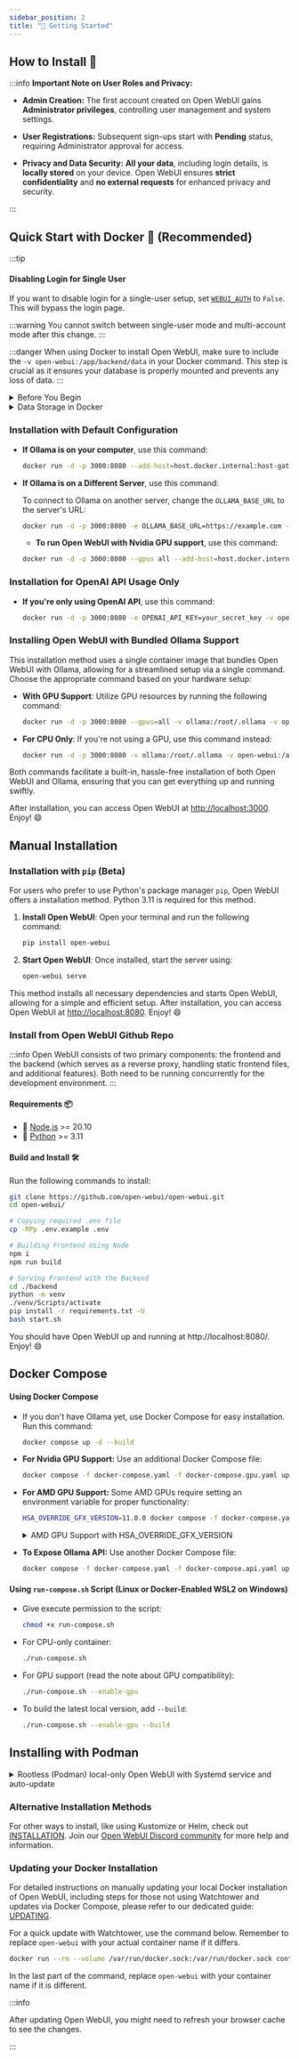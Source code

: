 ```yaml
---
sidebar_position: 2
title: "🚀 Getting Started"
---
```



<TopBanners />

## How to Install 🚀

:::info **Important Note on User Roles and Privacy:**

- **Admin Creation:** The first account created on Open WebUI gains **Administrator privileges**, controlling user management and system settings.

- **User Registrations:** Subsequent sign-ups start with **Pending** status, requiring Administrator approval for access.

- **Privacy and Data Security:** **All your data**, including login details, is **locally stored** on your device. Open WebUI ensures **strict confidentiality** and **no external requests** for enhanced privacy and security.

:::

## Quick Start with Docker 🐳 (Recommended)

:::tip

#### Disabling Login for Single User

If you want to disable login for a single-user setup, set [`WEBUI_AUTH`](/getting-started/env-configuration) to `False`. This will bypass the login page.

:::warning
You cannot switch between single-user mode and multi-account mode after this change.
:::

:::danger
When using Docker to install Open WebUI, make sure to include the `-v open-webui:/app/backend/data` in your Docker command. This step is crucial as it ensures your database is properly mounted and prevents any loss of data.
:::

<details>
<summary>Before You Begin</summary>
#### Installing Docker

#### For Windows and Mac Users:

- Download Docker Desktop from [Docker's official website](https://www.docker.com/products/docker-desktop).
- Follow the installation instructions provided on the website. After installation, open Docker Desktop to ensure it's running properly.

#### For Ubuntu Users:

1. **Open your terminal.**

2. **Set up Docker's apt repository:**

   - Update your package index:
     ```bash
     sudo apt-get update
     ```
   - Install packages to allow apt to use a repository over HTTPS:
     ```bash
     sudo apt-get install ca-certificates curl
     ```
   - Create a directory for the Docker apt keyring:
     ```bash
     sudo install -m 0755 -d /etc/apt/keyrings
     ```
   - Add Docker's official GPG key:
     ```bash
     sudo curl -fsSL https://download.docker.com/linux/ubuntu/gpg -o /etc/apt/keyrings/docker.asc
     sudo chmod a+r /etc/apt/keyrings/docker.asc
     ```
   - Add the Docker repository to Apt sources:
     ```bash
     echo \
       "deb [arch=$(dpkg --print-architecture) signed-by=/etc/apt/keyrings/docker.asc] https://download.docker.com/linux/ubuntu \
       $(. /etc/os-release && echo "$VERSION_CODENAME") stable" | \
       sudo tee /etc/apt/sources.list.d/docker.list > /dev/null
     ```
     Note: If you're using an Ubuntu derivative distro, such as Linux Mint, you might need to use `UBUNTU_CODENAME` instead of `VERSION_CODENAME`.

3. **Install Docker Engine:**

   - Update your package index again:
     ```bash
     sudo apt-get update
     ```
   - Install Docker Engine, CLI, and containerd:
     ```bash
     sudo apt-get install docker-ce docker-ce-cli containerd.io docker-compose-plugin
     ```

4. **Verify the Docker installation:**
   - Use the following command to run a test image:
     ```bash
     sudo docker run hello-world
     ```
     This command downloads a test image and runs it in a container. If successful, it prints an informational message confirming that Docker is installed and working correctly.

#### Other Linux Distributions:

- For other Linux distributions, please refer to the [official Docker documentation](https://docs.docker.com/engine/install/) for installation instructions specific to your distro.

#### Ensure You Have the Latest Version of Ollama:

- Download the latest version from [https://ollama.com/](https://ollama.com/).

#### Verify Ollama Installation:

- After installing Ollama, verify its functionality by accessing [http://127.0.0.1:11434/](http://127.0.0.1:11434/) in your web browser. Note that the port number might be different based on your installation.

</details>

<details> 
<summary>Data Storage in Docker</summary>

This tutorial uses [Docker named volumes](https://docs.docker.com/storage/volumes/) to guarantee the **persistance of your data**. This might make it difficult to know exactly where your data is stored in your machine if this is your first time using Docker. Alternatively, you can replace the volume name with a absolute path on your host machine to link your container data to a folder in your computer using a [bind mount](https://docs.docker.com/storage/bind-mounts/).

**Example**: change `-v open-webui:/app/backend/data` to `-v /path/to/folder:/app/backend/data`

Ensure you have the proper access rights to the folder on your host machine.

Visit the [Docker documentation](https://docs.docker.com/storage/) to understand more about volumes and bind mounts.
</details>

### Installation with Default Configuration

- **If Ollama is on your computer**, use this command:

  ```bash
  docker run -d -p 3000:8080 --add-host=host.docker.internal:host-gateway -v open-webui:/app/backend/data --name open-webui --restart always ghcr.io/open-webui/open-webui:main
  ```

- **If Ollama is on a Different Server**, use this command:

  To connect to Ollama on another server, change the `OLLAMA_BASE_URL` to the server's URL:

  ```bash
  docker run -d -p 3000:8080 -e OLLAMA_BASE_URL=https://example.com -v open-webui:/app/backend/data --name open-webui --restart always ghcr.io/open-webui/open-webui:main
  ```

  - **To run Open WebUI with Nvidia GPU support**, use this command:

  ```bash
  docker run -d -p 3000:8080 --gpus all --add-host=host.docker.internal:host-gateway -v open-webui:/app/backend/data --name open-webui --restart always ghcr.io/open-webui/open-webui:cuda
  ```

### Installation for OpenAI API Usage Only

- **If you're only using OpenAI API**, use this command:

  ```bash
  docker run -d -p 3000:8080 -e OPENAI_API_KEY=your_secret_key -v open-webui:/app/backend/data --name open-webui --restart always ghcr.io/open-webui/open-webui:main
  ```

### Installing Open WebUI with Bundled Ollama Support

This installation method uses a single container image that bundles Open WebUI with Ollama, allowing for a streamlined setup via a single command. Choose the appropriate command based on your hardware setup:

- **With GPU Support**:
  Utilize GPU resources by running the following command:

  ```bash
  docker run -d -p 3000:8080 --gpus=all -v ollama:/root/.ollama -v open-webui:/app/backend/data --name open-webui --restart always ghcr.io/open-webui/open-webui:ollama
  ```

- **For CPU Only**:
  If you're not using a GPU, use this command instead:

  ```bash
  docker run -d -p 3000:8080 -v ollama:/root/.ollama -v open-webui:/app/backend/data --name open-webui --restart always ghcr.io/open-webui/open-webui:ollama
  ```

Both commands facilitate a built-in, hassle-free installation of both Open WebUI and Ollama, ensuring that you can get everything up and running swiftly.

After installation, you can access Open WebUI at [http://localhost:3000](http://localhost:3000). Enjoy! 😄

## Manual Installation

### Installation with `pip` (Beta)

For users who prefer to use Python's package manager `pip`, Open WebUI offers a installation method. Python 3.11 is required for this method.

1. **Install Open WebUI**:
   Open your terminal and run the following command:

   ```bash
   pip install open-webui
   ```

2. **Start Open WebUI**:
   Once installed, start the server using:

   ```bash
   open-webui serve
   ```

This method installs all necessary dependencies and starts Open WebUI, allowing for a simple and efficient setup. After installation, you can access Open WebUI at [http://localhost:8080](http://localhost:8080). Enjoy! 😄

### Install from Open WebUI Github Repo

:::info
Open WebUI consists of two primary components: the frontend and the backend (which serves as a reverse proxy, handling static frontend files, and additional features). Both need to be running concurrently for the development environment.
:::

#### Requirements 📦

- 🐰 [Node.js](https://nodejs.org/en) >= 20.10
- 🐍 [Python](https://python.org) >= 3.11

#### Build and Install 🛠️

Run the following commands to install:

```sh
git clone https://github.com/open-webui/open-webui.git
cd open-webui/

# Copying required .env file
cp -RPp .env.example .env

# Building Frontend Using Node
npm i
npm run build

# Serving Frontend with the Backend
cd ./backend
python -m venv
./venv/Scripts/activate
pip install -r requirements.txt -U
bash start.sh
```

You should have Open WebUI up and running at http://localhost:8080/. Enjoy! 😄

## Docker Compose

#### Using Docker Compose

- If you don't have Ollama yet, use Docker Compose for easy installation. Run this command:

  ```bash
  docker compose up -d --build
  ```

- **For Nvidia GPU Support:** Use an additional Docker Compose file:

  ```bash
  docker compose -f docker-compose.yaml -f docker-compose.gpu.yaml up -d --build
  ```

- **For AMD GPU Support:** Some AMD GPUs require setting an environment variable for proper functionality:

  ```bash
  HSA_OVERRIDE_GFX_VERSION=11.0.0 docker compose -f docker-compose.yaml -f docker-compose.amdgpu.yaml up -d --build
  ```

  <details>
  <summary>AMD GPU Support with HSA_OVERRIDE_GFX_VERSION</summary>

  For AMD GPU users encountering compatibility issues, setting the `HSA_OVERRIDE_GFX_VERSION` environment variable is crucial. This variable instructs the ROCm platform to emulate a specific GPU architecture, ensuring compatibility with various AMD GPUs not officially supported. Depending on your GPU model, adjust the `HSA_OVERRIDE_GFX_VERSION` as follows:

  - **For RDNA1 & RDNA2 GPUs** (e.g., RX 6700, RX 680M): Use `HSA_OVERRIDE_GFX_VERSION=10.3.0`.
  - **For RDNA3 GPUs**: Set `HSA_OVERRIDE_GFX_VERSION=11.0.0`.
  - **For older GCN (Graphics Core Next) GPUs**: The version to use varies. GCN 4th gen and earlier might require different settings, such as `ROC_ENABLE_PRE_VEGA=1` for GCN4, or `HSA_OVERRIDE_GFX_VERSION=9.0.0` for Vega (GCN5.0) emulation.

  Ensure to replace `<version>` with the appropriate version number based on your GPU model and the guidelines above. For a detailed list of compatible versions and more in-depth instructions, refer to the [ROCm documentation](https://rocm.docs.amd.com) and the [openSUSE Wiki on AMD GPGPU](https://en.opensuse.org/SDB:AMD_GPGPU).

  Example command for RDNA1 & RDNA2 GPUs:

  ```bash
  HSA_OVERRIDE_GFX_VERSION=10.3.0 docker compose -f docker-compose.yaml -f docker-compose.amdgpu.yaml up -d --build
  ```

  </details>

- **To Expose Ollama API:** Use another Docker Compose file:

  ```bash
  docker compose -f docker-compose.yaml -f docker-compose.api.yaml up -d --build
  ```

#### Using `run-compose.sh` Script (Linux or Docker-Enabled WSL2 on Windows)

- Give execute permission to the script:

  ```bash
  chmod +x run-compose.sh
  ```

- For CPU-only container:

  ```bash
  ./run-compose.sh
  ```

- For GPU support (read the note about GPU compatibility):

  ```bash
  ./run-compose.sh --enable-gpu
  ```

- To build the latest local version, add `--build`:

  ```bash
  ./run-compose.sh --enable-gpu --build
  ```

## Installing with Podman

<details>
<summary>Rootless (Podman) local-only Open WebUI with Systemd service and auto-update</summary>

:::note
Consult the Docker documentation because much of the configuration and syntax is interchangeable with [Podman](https://github.com/containers/podman). See also [rootless_tutorial](https://github.com/containers/podman/blob/main/docs/tutorials/rootless_tutorial.md). This example requires the [slirp4netns](https://github.com/rootless-containers/slirp4netns) network backend to facilitate server listen and Ollama communication over localhost only.
:::

:::warning
Rootless container execution with Podman (and Docker/ContainerD) does **not** support [AppArmor confinment](https://github.com/containers/podman/pull/19303). This may increase the attack vector due to [requirement of user namespace](https://rootlesscontaine.rs/caveats). Caution should be exercised and judement (in contrast to the root daemon) rendered based on threat model.
:::

1. Pull the latest image:
   ```bash
   podman pull ghcr.io/open-webui/open-webui:main
   ```
2. Create a new container using desired configuration:

   :::note
   `-p 127.0.0.1:3000:8080` ensures that we listen only on localhost, `--network slirp4netns:allow_host_loopback=true` permits the container to access Ollama when it also listens strictly on localhost. `--add-host=ollama.local:10.0.2.2 --env 'OLLAMA_BASE_URL=http://ollama.local:11434'` adds a hosts record to the container and configures open-webui to use the friendly hostname. `10.0.2.2` is the default slirp4netns address used for localhost mapping. `--env 'ANONYMIZED_TELEMETRY=False'` isn't necessary since Chroma telemetry has been disabled in the code but is included as an example.
   :::

   ```bash
   podman create -p 127.0.0.1:3000:8080 --network slirp4netns:allow_host_loopback=true --add-host=ollama.local:10.0.2.2 --env 'OLLAMA_BASE_URL=http://ollama.local:11434' --env 'ANONYMIZED_TELEMETRY=False' -v open-webui:/app/backend/data --label io.containers.autoupdate=registry --name open-webui ghcr.io/open-webui/open-webui:main
   ```

   :::note
   [Podman 5.0](https://www.redhat.com/en/blog/podman-50-unveiled) has updated the default rootless network backend to use the more performant [pasta](https://passt.top/passt/about/). While `slirp4netns:allow_host_loopback=true` still achieves the same local-only intention, it's now recommended use a simple TCP forward instead like: `--network=pasta:-T,11434 --add-host=ollama.local:127.0.0.1`. Full example:
   :::

   ```bash
   podman create -p 127.0.0.1:3000:8080 --network=pasta:-T,11434 --add-host=ollama.local:127.0.0.1 --env 'OLLAMA_BASE_URL=http://ollama.local:11434' --env 'ANONYMIZED_TELEMETRY=False' -v open-webui:/app/backend/data --label io.containers.autoupdate=registry --name open-webui ghcr.io/open-webui/open-webui:main
   ```

3. Prepare for systemd user service:
   ```bash
   mkdir -p ~/.config/systemd/user/
   ```
4. Generate user service with Podman:
   ```bash
   podman generate systemd --new open-webui > ~/.config/systemd/user/open-webui.service
   ```
5. Reload systemd configuration:
   ```bash
   systemctl --user daemon-reload
   ```
6. Enable and validate new service:
   ```bash
   systemctl --user enable open-webui.service
   systemctl --user start open-webui.service
   systemctl --user status open-webui.service
   ```
7. Enable and validate Podman auto-update:
   ```bash
   systemctl --user enable podman-auto-update.timer
   systemctl --user enable podman-auto-update.service
   systemctl --user status podman-auto-update.timer
   ```
   Dry run with the following command (omit `--dry-run` to force an update):
   ```bash
   podman auto-update --dry-run
   ```

:::tip
This process is compatible with Windows 11 WSL deployments when using Ollama within the WSL environment or using the Ollama Windows Preview. When using the native Ollama Windows Preview version, one additional step is required: enable [mirrored networking mode](https://learn.microsoft.com/en-us/windows/wsl/networking#mirrored-mode-networking).
:::

### Enabling Windows 11 mirrored networking

1. Populate `%UserProfile%\.wslconfig` with:
   ```
   [wsl2]
   networkingMode=mirrored
   ```
2. Restart WSL:
   ```
   wsl --shutdown
   ```

</details>

### Alternative Installation Methods

For other ways to install, like using Kustomize or Helm, check out [INSTALLATION](/getting-started/installation). Join our [Open WebUI Discord community](https://discord.gg/5rJgQTnV4s) for more help and information.

### Updating your Docker Installation

For detailed instructions on manually updating your local Docker installation of Open WebUI, including steps for those not using Watchtower and updates via Docker Compose, please refer to our dedicated guide: [UPDATING](/getting-started/updating).

For a quick update with Watchtower, use the command below. Remember to replace `open-webui` with your actual container name if it differs.

```bash
docker run --rm --volume /var/run/docker.sock:/var/run/docker.sock containrrr/watchtower --run-once open-webui
```

In the last part of the command, replace `open-webui` with your container name if it is different.

:::info

After updating Open WebUI, you might need to refresh your browser cache to see the changes.

:::
